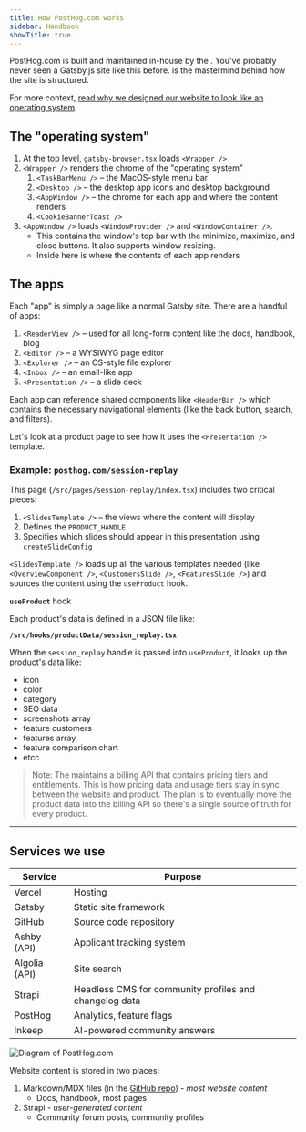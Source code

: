 ```yaml
---
title: How PostHog.com works
sidebar: Handbook
showTitle: true
---
```


PostHog.com is built and maintained in-house by the <SmallTeam slug="brand" />. You've probably never seen a Gatsby.js site like this before. <TeamMember name="Eli Kinsey" photo /> is the mastermind behind how the site is structured.

For more context, [read why we designed our website to look like an operating system](/blog/why-os).

## The "operating system"

1. At the top level, `gatsby-browser.tsx` loads `<Wrapper />`
1. `<Wrapper />` renders the chrome of the "operating system"
    1. `<TaskBarMenu />` – the MacOS-style menu bar
    1. `<Desktop />` – the desktop app icons and desktop background
    1. `<AppWindow />` – the chrome for each app and where the content renders
    1. `<CookieBannerToast />`
1. `<AppWindow />` loads `<WindowProvider />` and `<WindowContainer />`.
    - This contains the window's top bar with the minimize, maximize, and close buttons. It also supports window resizing.
    - Inside here is where the contents of each app renders

## The apps

Each "app" is simply a page like a normal Gatsby site. There are a handful of apps:

1. `<ReaderView />` – used for all long-form content like the docs, handbook, blog
1. `<Editor />` – a WYSIWYG page editor
1. `<Explorer />` – an OS-style file explorer
1. `<Inbox />` – an email-like app
1. `<Presentation />` – a slide deck

Each app can reference shared components like `<HeaderBar />` which contains the necessary navigational elements (like the back button, search, and filters).

Let's look at a product page to see how it uses the `<Presentation />` template.

### Example: `posthog.com/session-replay`

This page (`/src/pages/session-replay/index.tsx`) includes two critical pieces:

1. `<SlidesTemplate />` – the views where the content will display
1. Defines the `PRODUCT_HANDLE`
1. Specifies which slides should appear in this presentation using `createSlideConfig`

`<SlidesTemplate />` loads up all the various templates needed (like `<OverviewComponent />`, `<CustomersSlide />`, `<FeaturesSlide />`) and sources the content using the `useProduct` hook.

**`useProduct`** hook

Each product's data is defined in a JSON file like:

**`/src/hooks/productData/session_replay.tsx`**

When the `session_replay` handle is passed into `useProduct`, it looks up the product's data like:

-   icon
-   color
-   category
-   SEO data
-   screenshots array
-   feature customers
-   features array
-   feature comparison chart
-   etcc

> Note: The <SmallTeam slug="billing" /> maintains a billing API that contains pricing tiers and entitlements. This is how pricing data and usage tiers stay in sync between the website and product. The plan is to eventually move the product data into the billing API so there's a single source of truth for every product.

---

## Services we use

| Service       | Purpose                                                |
| ------------- | ------------------------------------------------------ |
| Vercel        | Hosting                                                |
| Gatsby        | Static site framework                                  |
| GitHub        | Source code repository                                 |
| Ashby (API)   | Applicant tracking system                              |
| Algolia (API) | Site search                                            |
| Strapi        | Headless CMS for community profiles and changelog data |
| PostHog       | Analytics, feature flags                               |
| Inkeep        | AI-powered community answers                           |

![Diagram of PostHog.com](https://res.cloudinary.com/dmukukwp6/image/upload/v1710055416/posthog.com/contents/images/docs/contribute/website-diagram.png)

Website content is stored in two places:

1. Markdown/MDX files (in the [GitHub repo](https://github.com/posthog/posthog.com/)) - _most website content_
    - Docs, handbook, most pages
1. Strapi - _user-generated content_
    - Community forum posts, community profiles
